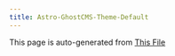 ```yaml
---
title: Astro-GhostCMS-Theme-Default
---
```


This page is auto-generated from [This File](https://github.com/MatthiesenXYZ/astro-ghostcms/blob/main/packages/astro-ghostcms-theme-default/CHANGELOG.md)

<DefaultTheme />